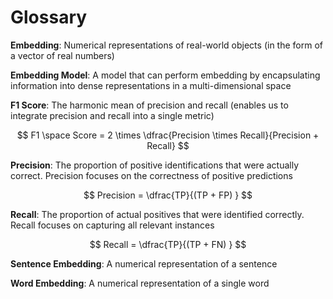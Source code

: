 # Glossary

**Embedding**: Numerical representations of real-world objects (in the form of a vector of real numbers)

**Embedding Model**: A model that can perform embedding by encapsulating information into dense representations in a multi-dimensional space

**F1 Score**: The harmonic mean of precision and recall (enables us to integrate precision and recall into a single metric)

$$
F1 \space Score = 2 \times \dfrac{Precision \times Recall}{Precision + Recall}
$$

**Precision**: The proportion of positive identifications that were actually correct. Precision focuses on the correctness of positive predictions

$$
Precision = \dfrac{TP}{(TP + FP) }
$$

**Recall**: The proportion of actual positives that were identified correctly. Recall focuses on capturing all relevant instances

$$
Recall = \dfrac{TP}{(TP + FN) }
$$
 
**Sentence Embedding**: A numerical representation of a sentence

**Word Embedding**: A numerical representation of a single word

